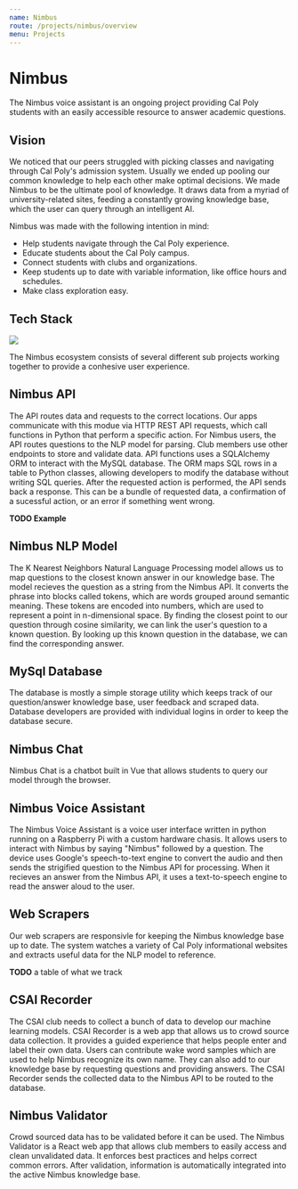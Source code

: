 ```yaml
---
name: Nimbus
route: /projects/nimbus/overview
menu: Projects
---
```



# Nimbus

The Nimbus voice assistant is an ongoing project providing Cal Poly students with an easily accessible resource to answer academic questions.

## Vision

We noticed that our peers struggled with picking classes and navigating through Cal Poly's admission system. Usually we ended up pooling our common knowledge to help each other make optimal decisions. We made Nimbus to be the ultimate pool of knowledge. It draws data from a myriad of university-related sites, feeding a constantly growing knowledge base, which the user can query through an intelligent AI.

Nimbus was made with the following intention in mind:

- Help students navigate through the Cal Poly experience.
- Educate students about the Cal Poly campus.
- Connect students with clubs and organizations.
- Keep students up to date with variable information, like office hours and schedules.
- Make class exploration easy.

## Tech Stack

<img src="/public/nimbus-fullstack.png" />

The Nimbus ecosystem consists of several different sub projects working together to provide a conhesive user experience.

## Nimbus API

<InlineFlex>
  <LibraryPill
    name="Flask"
    invertOnDark={true}
    icon={flaskIcon}
    link={libraryLinks.python.FLASK}
  />
  <LibraryPill
    name="SQL Alchemy"
    icon={sqlAlchemyIcon}
    link={libraryLinks.python.SQLALCHEMY}
  />
</InlineFlex>

The API routes data and requests to the correct locations. Our apps communicate with this modue via HTTP REST API requests, which call functions in Python that perform a specific action. For Nimbus users, the API routes questions to the NLP model for parsing. Club members use other endpoints to store and validate data. API functions uses a SQLAlchemy ORM to interact with the MySQL database. The ORM maps SQL rows in a table to Python classes, allowing developers to modify the database without writing SQL queries. After the requested action is performed, the API sends back a response. This can be a bundle of requested data, a confirmation of a sucessful action, or an error if something went wrong.

**TODO Example**

## Nimbus NLP Model

<InlineFlex>
  <LibraryPill
    name="Scikit Learn"
    icon={sklearnIcon}
    link={libraryLinks.python.SKLEARN}
  />
  <LibraryPill
    name="Tensorflow"
    icon={tensorflowIcon}
    link={libraryLinks.python.TENSORFLOW}
  />
</InlineFlex>

The K Nearest Neighbors Natural Language Processing model allows us to map questions to the closest known answer in our knowledge base. The model recieves the question as a string from the Nimbus API. It converts the phrase into blocks called tokens, which are words grouped around semantic meaning. These tokens are encoded into numbers, which are used to represent a point in n-dimensional space. By finding the closest point to our question through cosine similarity, we can link the user's question to a known question. By looking up this known question in the database, we can find the corresponding answer.

## MySql Database

The database is mostly a simple storage utility which keeps track of our question/answer knowledge base, user feedback and scraped data. Database developers are provided with individual logins in order to keep the database secure.

## Nimbus Chat

Nimbus Chat is a chatbot built in Vue that allows students to query our model through the browser.

## Nimbus Voice Assistant

The Nimbus Voice Assistant is a voice user interface written in python running on a Raspberry Pi with a custom hardware chasis. It allows users to interact with Nimbus by saying "Nimbus" followed by a question. The device uses Google's speech-to-text engine to convert the audio and then sends the strigified question to the Nimbus API for processing. When it recieves an answer from the Nimbus API, it uses a text-to-speech engine to read the answer aloud to the user.

## Web Scrapers

Our web scrapers are responsivle for keeping the Nimbus knowledge base up to date. The system watches a variety of Cal Poly informational websites and extracts useful data for the NLP model to reference.

**TODO** a table of what we track

## CSAI Recorder

The CSAI club needs to collect a bunch of data to develop our machine learning models. CSAI Recorder is a web app that allows us to crowd source data collection. It provides a guided experience that helps people enter and label their own data. Users can contribute wake word samples which are used to help Nimbus recognize its own name. They can also add to our knowledge base by requesting questions and providing answers. The CSAI Recorder sends the collected data to the Nimbus API to be routed to the database.

## Nimbus Validator

Crowd sourced data has to be validated before it can be used. The Nimbus Validator is a React web app that allows club members to easily access and clean unvalidated data. It enforces best practices and helps correct common errors. After validation, information is automatically integrated into the active Nimbus knowledge base.

